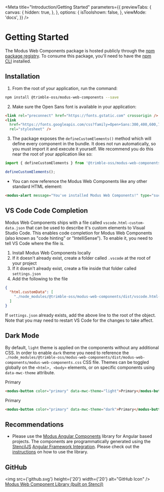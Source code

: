 
<Meta
  title="Introduction/Getting Started"
  parameters={{
    previewTabs: {
      canvas: {
        hidden: true,
      },
    },
    options: {
      isToolshown: false,
    },
    viewMode: 'docs',
  }}
/>

# Getting Started

The Modus Web Components package is hosted publicly through the [npm package registry](https://www.npmjs.com/package/@trimble-oss/modus-web-components). To consume this package, you'll need to have the [npm CLI](https://docs.npmjs.com/downloading-and-installing-node-js-and-npm) installed.

## Installation

1. From the root of your application, run the command:

```bash
npm install @trimble-oss/modus-web-components --save
```

2. Make sure the Open Sans font is available in your application:

```html
<link rel="preconnect" href="https://fonts.gstatic.com" crossorigin />
<link
  href="https://fonts.googleapis.com/css?family=Open+Sans:300,400,600,700&display=fallback"
  rel="stylesheet" />
```

3. The package exposes the `defineCustomElements()` method which will define every component in the bundle. It does not run automatically, so you must import it and execute it yourself. We recommend you do this near the root of your application like so:

```javascript
import { defineCustomElements } from '@trimble-oss/modus-web-components/loader';

defineCustomElements();
```

- You can now reference the Modus Web Components like any other standard HTML element:

```html
<modus-alert message="You've installed Modus Web Components!" type="success" />
```

## VS Code Code Completion

Modus Web Components ships with a file called `vscode.html-custom-data.json` that can be used to describe it's custom elements to Visual Studio Code. This enables code completion for Modus Web Components (also known as "code hinting" or "IntelliSense"). To enable it, you need to tell VS Code where the file is.

1. Install Modus Web Components locally
2. If it doesn't already exist, create a folder called `.vscode` at the root of your project
3. If it doesn't already exist, create a file inside that folder called `settings.json`
4. Add the following to the file

```json
{
  "html.customData": [
    "./node_modules/@trimble-oss/modus-web-components/dist/vscode.html-custom-data.json"
  ]
}
```

If `settings.json` already exists, add the above line to the root of the object. Note that you may need to restart VS Code for the changes to take affect.

## Dark Mode

By default, `light` theme is applied on the components without any additional CSS. In order to enable `dark` theme you need to reference the `./node_modules/@trimble-oss/modus-web-components/dist/modus-web-components/modus-web-components.css` CSS file. Themes can be toggled globally on the `<html>, <body>` elements, or on specific components using `data-mwc-theme` attribute.

<modus-button color="primary" data-mwc-theme="light">Primary</modus-button>

```html
<modus-button color="primary" data-mwc-theme="light">Primary</modus-button>
```

<modus-button color="primary" data-mwc-theme="dark">Primary</modus-button>

```html
<modus-button color="primary" data-mwc-theme="dark">Primary</modus-button>
```

## Recommendations

- Please use the [Modus Angular Components](https://www.npmjs.com/package/@trimble-oss/modus-angular-components) library for Angular based projects. The components are programmatically generated using the [StencilJS](https://stenciljs.com/) [Angular Framework Integration](https://stenciljs.com/docs/angular). Please check out the [instructions](https://www.npmjs.com/package/@trimble-oss/modus-angular-components) on how to use the library.

## GitHub

<img src={'github.svg'} height={'20'} width={'20'} alt="GitHub Icon" /> <a
  href="https://github.com/trimble-oss/modus-web-components"
  target="_blank">
  Modus Web Component Library (built on Stencil)
</a>
